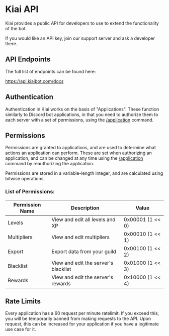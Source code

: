 # Kiai API

Kiai provides a public API for developers to use to extend the functionality of the bot.

If you would like an API key, join our support server and ask a developer there.

## API Endpoints

The full list of endpoints can be found here:

https://api.kiaibot.com/docs

## Authentication

Authentication in Kiai works on the basis of "Applications". These function similarly to Discord bot applications, in that you need to authorize them to each server with a set of permissions, using the [/application](/commands/application) command.

## Permissions

Permissions are granted to applications, and are used to determine what actions an application can perform.
These are set when authorizing an application, and can be changed at any time using the [/application](/commands/application) command by reauthorizing the application.

Permissions are stored in a variable-length integer, and are calculated using bitwise operations.

### List of Permissions:

| Permission Name | Description                          | Value              |
| --------------- | ------------------------------------ | ------------------ |
| Levels          | View and edit all levels and XP      | 0x00001 (1 \<\< 0) |
| Multipliers     | View and edit multipliers            | 0x00010 (1 \<\< 1) |
| Export          | Export data from your guild          | 0x00100 (1 \<\< 2) |
| Blacklist       | View and edit the server's blacklist | 0x01000 (1 \<\< 3) |
| Rewards         | View and edit the server's rewards   | 0x10000 (1 \<\< 4) |

## Rate Limits

Every application has a 60 request per minute ratelimit. If you exceed this, you will be temporarily banned from making requests to the API.
Upon request, this can be increased for your application if you have a legitimate use case for it.
